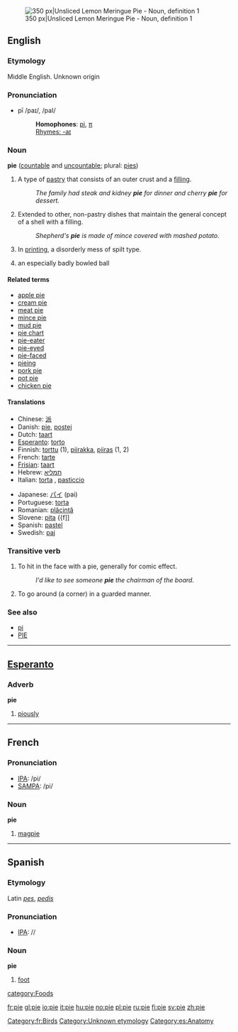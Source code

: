 {{see|Pie}}
[[Image:Lemon Meringue Pie 1.jpg|thumb|right|350 px|Unsliced Lemon Meringue Pie - Noun, definition 1]]
==English==

===Etymology===
Middle English. Unknown origin 

===Pronunciation===
*pī /paɪ/, /paI/
*:'''Homophones''': [[pi]], [[π]]
*:[[Rhymes:English:-aɪ|Rhymes: -aɪ]] 

===Noun===
'''pie''' ([[countable]] and [[uncountable]]; plural: [[pies]])

# A type of [[pastry]] that consists of an outer crust and a [[filling]].
#:''The family had steak and kidney '''pie''' for dinner and cherry '''pie''' for dessert.''
# Extended to other, non-pastry dishes that maintain the general concept of a shell with a filling.
#:''Shepherd's '''pie''' is made of mince covered with mashed potato.''
# In [[printing]], a disorderly mess of spilt type.
# {{cricket}} an especially badly bowled ball
<!--disputed: citations please
# ''Internet Slang'': Female genetalia or the act of sexual intercourse.
#:''She told me that I can come over, do you think that means I'll get some pie?''
-->

====Related terms====
*[[apple pie]]
*[[cream pie]]
*[[meat pie]]
*[[mince pie]]
*[[mud pie]]
*[[pie chart]]
*[[pie-eater]]
*[[pie-eyed]]
*[[pie-faced]]
*[[pieing]]
*[[pork pie]]
*[[pot pie]]
*[[chicken pie]]

====Translations====
{{top}}
*Chinese: [[派]]
*Danish: [[pie]], [[postej]] {{c}}
*Dutch: [[taart]]
*[[Esperanto]]: [[torto]]
*Finnish: [[torttu]] (1), [[piirakka]], [[piiras]] (1, 2)
*French: [[tarte]] {{f}}
*[[Frisian]]: [[taart]]
*Hebrew: [[תמליא]]
*Italian: [[torta]] {{f}}, [[pasticcio]] {{m}}
{{mid}}
*Japanese: [[パイ]] (pai)
*Portuguese: [[torta]] {{f}}
*Romanian: [[plăcintă]] {{f}}
*Slovene: [[pita]] {{f]]
*Spanish: [[pastel]] {{m}}
*Swedish: [[paj]]
{{bottom}}

===Transitive verb===
{{en-infl-reg-other-e|pi|e}}
# To hit in the face with a pie, generally for comic effect.
#: ''I'd like to see someone '''pie''' the chairman of the board.''
# To go around (a corner) in a guarded manner.

===See also===
*[[pi]]
*[[PIE]]

----

==[[Esperanto]]==
===Adverb===
'''pie'''
#[[piously]]

----

==French==
===Pronunciation===
*[[w:IPA|IPA]]: /pi/
*[[w:SAMPA|SAMPA]]: /pi/
===Noun===
'''pie''' {{f}}
#[[magpie]]

----

==Spanish==
===Etymology===
Latin ''[[pes]]'', ''[[pedis]]''
===Pronunciation===
*[[w:IPA|IPA]]: /{{IPAchar|pje}}/
===Noun===
'''pie''' {{m}}
#[[foot]]

[[Category:fr:Birds]]
[[category:Foods]]
[[Category:Unknown etymology]]
[[Category:es:Anatomy]]

[[fr:pie]]
[[gl:pie]]
[[io:pie]]
[[it:pie]]
[[hu:pie]]
[[no:pie]]
[[pl:pie]]
[[ru:pie]]
[[fi:pie]]
[[sv:pie]]
[[zh:pie]]